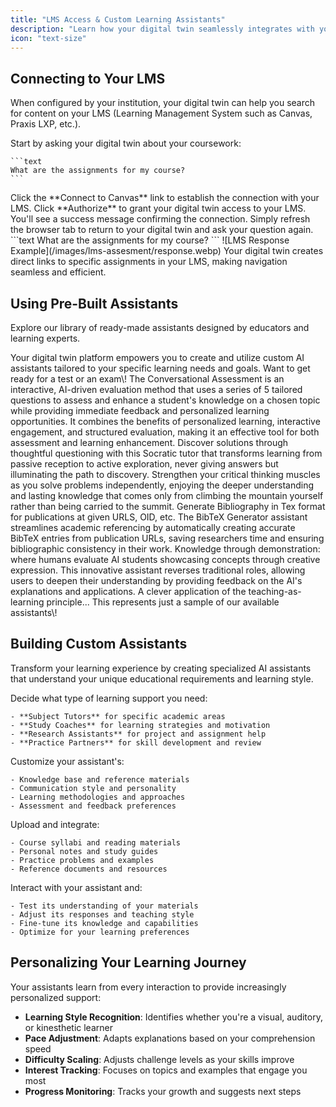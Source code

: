 ```yaml
---
title: "LMS Access & Custom Learning Assistants"
description: "Learn how your digital twin seamlessly integrates with your Learning Management System to deliver personalized, context-aware educational support."
icon: "text-size"
---
```


## Connecting to Your LMS

When configured by your institution, your digital twin can help you search for content on your LMS (Learning Management System such as Canvas, Praxis LXP, etc.).

<Steps>
  <Step title="Ask Your Question">
    Start by asking your digital twin about your coursework:

    ```text
    What are the assignments for my course?
    ```
  </Step>
  <Step title="Connect to Canvas">
    Click the **Connect to Canvas** link to establish the connection with your LMS.
  </Step>
  <Step title="Authorize Access">
    Click **Authorize** to grant your digital twin access to your LMS. You'll see a success message confirming the connection.
  </Step>
  <Step title="Return and Ask Again">
    Simply refresh the browser tab to return to your digital twin and ask your question again.
  </Step>
</Steps>

<Tabs>
  <Tab title="Your Input">
    ```text
    What are the assignments for my course?
    ```
  </Tab>
  <Tab title="Digital Twin Response">
    <Frame caption="Your digital twin provides direct links to your Canvas LMS for easy access to assignment details.">
      ![LMS Response Example](/images/lms-assesment/response.webp)
    </Frame>
  </Tab>
</Tabs>

<Tip>
  Your digital twin creates direct links to specific assignments in your LMS, making navigation seamless and efficient.
</Tip>

## Using Pre-Built Assistants

Explore our library of ready-made assistants designed by educators and learning experts.

<Note>
  Your digital twin platform empowers you to create and utilize custom AI assistants tailored to your specific learning needs and goals.
</Note>

<CardGroup cols={2}>
  <Card title="Conversational Assessment" icon="comments">
    Want to get ready for a test or an exam\! The Conversational Assessment is an interactive, AI-driven evaluation method that uses a series of 5 tailored questions to assess and enhance a student's knowledge on a chosen topic while providing immediate feedback and personalized learning opportunities. It combines the benefits of personalized learning, interactive engagement, and structured evaluation, making it an effective tool for both assessment and learning enhancement.
  </Card>
  <Card title="The Socratic Tutor" icon="books">
    Discover solutions through thoughtful questioning with this Socratic tutor that transforms learning from passive reception to active exploration, never giving answers but illuminating the path to discovery. Strengthen your critical thinking muscles as you solve problems independently, enjoying the deeper understanding and lasting knowledge that comes only from climbing the mountain yourself rather than being carried to the summit.
  </Card>
  <Card title="BibTeX Generator" icon="book-open">
    Generate Bibliography in Tex format for publications at given URLS, OID, etc. The BibTeX Generator assistant streamlines academic referencing by automatically creating accurate BibTeX entries from publication URLs, saving researchers time and ensuring bibliographic consistency in their work.
  </Card>
  <Card title="Learn by Teaching: Role Reversal" icon="arrows-rotate">
    Knowledge through demonstration: where humans evaluate AI students showcasing concepts through creative expression. This innovative assistant reverses traditional roles, allowing users to deepen their understanding by providing feedback on the AI's explanations and applications. A clever application of the teaching-as-learning principle...
  </Card>
</CardGroup>

<Info>
  This represents just a sample of our available assistants\!
</Info>

## Building Custom Assistants

Transform your learning experience by creating specialized AI assistants that understand your unique educational requirements and learning style.

<Steps>
  <Step title="Choose Your Focus" icon="palette">
    Decide what type of learning support you need:

    - **Subject Tutors** for specific academic areas
    - **Study Coaches** for learning strategies and motivation
    - **Research Assistants** for project and assignment help
    - **Practice Partners** for skill development and review
  </Step>
  <Step title="Configure Your Assistant" icon="gear">
    Customize your assistant's:

    - Knowledge base and reference materials
    - Communication style and personality
    - Learning methodologies and approaches
    - Assessment and feedback preferences
  </Step>
  <Step title="Add Your Content" icon="upload">
    Upload and integrate:

    - Course syllabi and reading materials
    - Personal notes and study guides
    - Practice problems and examples
    - Reference documents and resources
  </Step>
  <Step title="Test and Refine" icon="flask">
    Interact with your assistant and:

    - Test its understanding of your materials
    - Adjust its responses and teaching style
    - Fine-tune its knowledge and capabilities
    - Optimize for your learning preferences
  </Step>
</Steps>

## Personalizing Your Learning Journey

Your assistants learn from every interaction to provide increasingly personalized support:

- **Learning Style Recognition**: Identifies whether you're a visual, auditory, or kinesthetic learner
- **Pace Adjustment**: Adapts explanations based on your comprehension speed
- **Difficulty Scaling**: Adjusts challenge levels as your skills improve
- **Interest Tracking**: Focuses on topics and examples that engage you most
- **Progress Monitoring**: Tracks your growth and suggests next steps